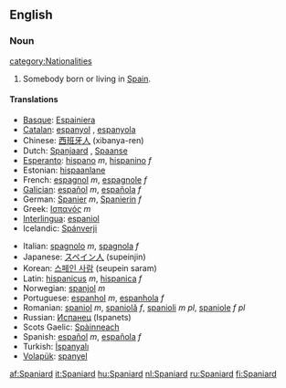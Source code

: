 ==English==

===Noun===
{{en-noun}}
[[category:Nationalities]]

# Somebody born or living in [[w:Spain|Spain]].

====Translations====
{{top}}
*[[Basque]]: [[Espainiera]]
*[[Catalan]]: [[espanyol]] {{m}}, [[espanyola]] {{f}}
*Chinese: [[西班牙人]] (xibanya-ren)
*Dutch: [[Spanjaard]] {{m}}, [[Spaanse]] {{f}}
*[[Esperanto]]: [[hispano]] ''m'', [[hispanino]] ''f''
*Estonian: [[hispaanlane]]
*French: [[espagnol]] ''m'', [[espagnole]] ''f''
*[[Galician]]: [[español]] ''m'', [[española]] ''f''
*German: [[Spanier]] ''m'', [[Spanierin]] ''f''
*Greek: [[Ισπανός]] ''m''
*[[Interlingua]]: [[espaniol]]
*Icelandic: [[Spánverji]] {{m}}
{{mid}}
*Italian: [[spagnolo]] ''m'', [[spagnola]] ''f''
*Japanese: [[スペイン人]] (supeinjin)
*Korean: [[스페인 사람]] (seupein saram)
*Latin: [[hispanicus]] ''m'', [[hispanica]] ''f''
*Norwegian: [[spanjol]] ''m''
*Portuguese: [[espanhol]] ''m'', [[espanhola]] ''f''
*Romanian: [[spaniol]] ''m'', [[spaniolă]] ''f'', [[spanioli]] ''m pl'', [[spaniole]] ''f pl''
*Russian: [[Испанец]] (Ispanets)
*Scots Gaelic: [[Spàinneach]] {{m}}
*Spanish: [[español]] ''m'', [[española]] ''f''
*Turkish: [[İspanyalı]]
*[[Volapük]]: [[spanyel]]
{{bottom}}

[[af:Spaniard]]
[[it:Spaniard]]
[[hu:Spaniard]]
[[nl:Spaniard]]
[[ru:Spaniard]]
[[fi:Spaniard]]